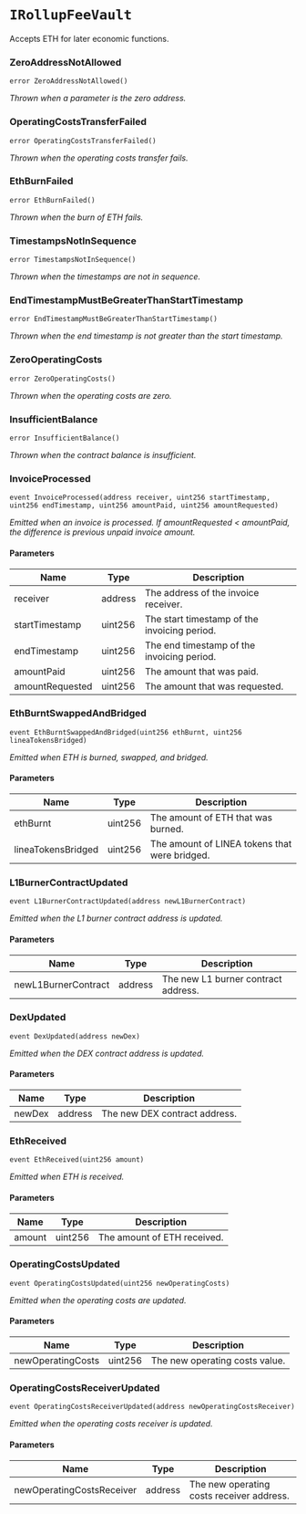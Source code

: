 # `IRollupFeeVault`

Accepts ETH for later economic functions.

### ZeroAddressNotAllowed

```solidity
error ZeroAddressNotAllowed()
```

_Thrown when a parameter is the zero address._

### OperatingCostsTransferFailed

```solidity
error OperatingCostsTransferFailed()
```

_Thrown when the operating costs transfer fails._

### EthBurnFailed

```solidity
error EthBurnFailed()
```

_Thrown when the burn of ETH fails._

### TimestampsNotInSequence

```solidity
error TimestampsNotInSequence()
```

_Thrown when the timestamps are not in sequence._

### EndTimestampMustBeGreaterThanStartTimestamp

```solidity
error EndTimestampMustBeGreaterThanStartTimestamp()
```

_Thrown when the end timestamp is not greater than the start timestamp._

### ZeroOperatingCosts

```solidity
error ZeroOperatingCosts()
```

_Thrown when the operating costs are zero._

### InsufficientBalance

```solidity
error InsufficientBalance()
```

_Thrown when the contract balance is insufficient._

### InvoiceProcessed

```solidity
event InvoiceProcessed(address receiver, uint256 startTimestamp, uint256 endTimestamp, uint256 amountPaid, uint256 amountRequested)
```

_Emitted when an invoice is processed.
If amountRequested < amountPaid, the difference is previous unpaid invoice amount._

#### Parameters

| Name | Type | Description |
| ---- | ---- | ----------- |
| receiver | address | The address of the invoice receiver. |
| startTimestamp | uint256 | The start timestamp of the invoicing period. |
| endTimestamp | uint256 | The end timestamp of the invoicing period. |
| amountPaid | uint256 | The amount that was paid. |
| amountRequested | uint256 | The amount that was requested. |

### EthBurntSwappedAndBridged

```solidity
event EthBurntSwappedAndBridged(uint256 ethBurnt, uint256 lineaTokensBridged)
```

_Emitted when ETH is burned, swapped, and bridged._

#### Parameters

| Name | Type | Description |
| ---- | ---- | ----------- |
| ethBurnt | uint256 | The amount of ETH that was burned. |
| lineaTokensBridged | uint256 | The amount of LINEA tokens that were bridged. |

### L1BurnerContractUpdated

```solidity
event L1BurnerContractUpdated(address newL1BurnerContract)
```

_Emitted when the L1 burner contract address is updated._

#### Parameters

| Name | Type | Description |
| ---- | ---- | ----------- |
| newL1BurnerContract | address | The new L1 burner contract address. |

### DexUpdated

```solidity
event DexUpdated(address newDex)
```

_Emitted when the DEX contract address is updated._

#### Parameters

| Name | Type | Description |
| ---- | ---- | ----------- |
| newDex | address | The new DEX contract address. |

### EthReceived

```solidity
event EthReceived(uint256 amount)
```

_Emitted when ETH is received._

#### Parameters

| Name | Type | Description |
| ---- | ---- | ----------- |
| amount | uint256 | The amount of ETH received. |

### OperatingCostsUpdated

```solidity
event OperatingCostsUpdated(uint256 newOperatingCosts)
```

_Emitted when the operating costs are updated._

#### Parameters

| Name | Type | Description |
| ---- | ---- | ----------- |
| newOperatingCosts | uint256 | The new operating costs value. |

### OperatingCostsReceiverUpdated

```solidity
event OperatingCostsReceiverUpdated(address newOperatingCostsReceiver)
```

_Emitted when the operating costs receiver is updated._

#### Parameters

| Name | Type | Description |
| ---- | ---- | ----------- |
| newOperatingCostsReceiver | address | The new operating costs receiver address. |

